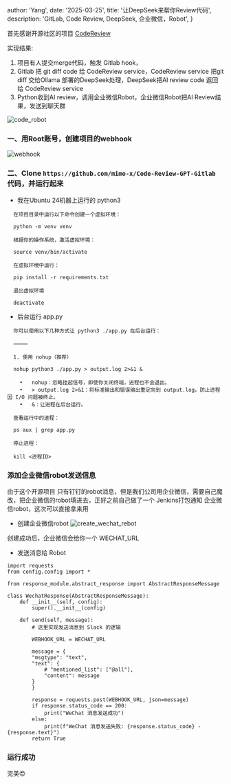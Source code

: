 

  author: 'Yang',
  date: '2025-03-25',
  title: '让DeepSeek来帮你Review代码',
  description:
    'GitLab, Code Review, DeepSeek, 企业微信，Robot',
}



首先感谢开源社区的项目 [CodeReview](https://github.com/mimo-x/Code-Review-GPT-Gitlab)


实现结果: 
1. 项目有人提交merge代码，触发 Gitlab hook，
2. Gitlab 把 git diff code 给 CodeReview service，CodeReview service 把git diff 交给Ollama 部署的DeepSeek处理，DeepSeek把AI review code 返回给 CodeReview service
3. Python收到AI review，调用企业微信Robot，企业微信Robot把AI Review结果，发送到聊天群

![code_robot](/images/tech/code_robot.png)



### 一、用Root账号，创建项目的webhook

![webhook](/images/tech/webhook.png)


### 二、Clone `https://github.com/mimo-x/Code-Review-GPT-Gitlab` 代码，并运行起来

* 我在Ubuntu 24机器上运行的 python3

```
  在项目目录中运行以下命令创建一个虚拟环境：

  python -m venv venv

  根据你的操作系统，激活虚拟环境：

  source venv/bin/activate

  在虚拟环境中运行：

  pip install -r requirements.txt

  退出虚拟环境

  deactivate

```

* 后台运行 app.py
```
  你可以使用以下几种方式让 python3 ./app.py 在后台运行：

  ⸻

  1. 使用 nohup（推荐）

  nohup python3 ./app.py > output.log 2>&1 &

    •	nohup：忽略挂起信号，即使你关闭终端，进程也不会退出。
    •	> output.log 2>&1：将标准输出和错误输出重定向到 output.log，防止进程因 I/O 问题被终止。
    •	&：让进程在后台运行。

  查看运行中的进程：

  ps aux | grep app.py

  停止进程：

  kill <进程ID>

```

### 添加企业微信robot发送信息

由于这个开源项目 只有钉钉的robot消息，但是我们公司用企业微信，需要自己魔改，把企业微信的robot填进去，正好之前自己做了一个 Jenkins打包通知 企业微信robot，这次可以直接拿来用

* 创建企业微信robot
![create_wechat_rebot](/images/tech/create_wechat_robot.png)

创建成功后，企业微信会给你一个 WECHAT_URL


* 发送消息给 Robot

```
import requests
from config.config import *

from response_module.abstract_response import AbstractResponseMessage

class WechatResponse(AbstractResponseMessage):
    def __init__(self, config):
        super().__init__(config)

    def send(self, message):
        # 这里实现发送消息到 Slack 的逻辑
        
        WEBHOOK_URL = WECHAT_URL

        message = {
        "msgtype": "text",
        "text": {
            # "mentioned_list": ["@all"],
            "content": message
        }
        }

        response = requests.post(WEBHOOK_URL, json=message)
        if response.status_code == 200:
            print("WeChat 消息发送成功")
        else:
            print(f"WeChat 消息发送失败: {response.status_code} - {response.text}")
        return True
```



### 运行成功

完美😍




